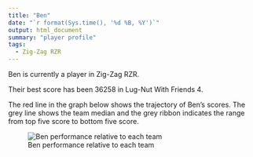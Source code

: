 ```yaml
---
title: "Ben"
date: "`r format(Sys.time(), '%d %B, %Y')`"
output: html_document
summary: "player profile"
tags:
  - Zig-Zag RZR
---
```


Ben is currently a player in Zig-Zag RZR.

Their best score has been 36258 in Lug-Nut With Friends 4.

The red line in the graph below shows the trajectory of Ben's scores. The grey line shows the team median and the grey ribbon indicates the range from top five score to bottom five score.

![Ben performance relative to each team](Ben.jpg)

